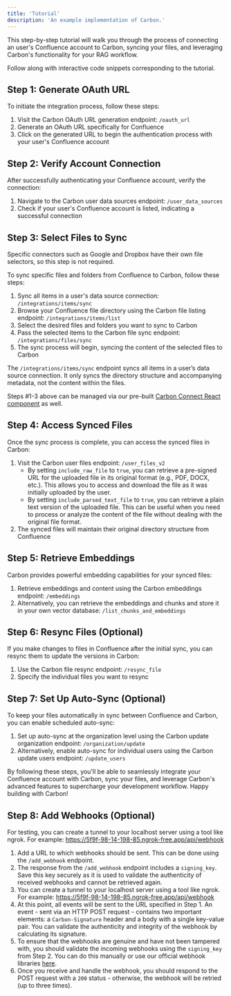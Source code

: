 ```yaml
---
title: 'Tutorial'
description: 'An example implementation of Carbon.'
---
```


<Note>This step-by-step tutorial will walk you through the process of connecting an user's Confluence account to Carbon, syncing your files, and leveraging Carbon's functionality for your RAG workflow.</Note>

<Card title="Jupyter Notebook" icon="link" href="https://colab.research.google.com/drive/1kXJ29dYOtJQip6NYrx9PKUJDC40PGxU_?usp=sharing">
  Follow along with interactive code snippets corresponding to the tutorial.
</Card>

## Step 1: Generate OAuth URL

To initiate the integration process, follow these steps:

1. Visit the Carbon OAuth URL generation endpoint: `/oauth_url`
2. Generate an OAuth URL specifically for Confluence
3. Click on the generated URL to begin the authentication process with your user's Confluence account

## Step 2: Verify Account Connection

After successfully authenticating your Confluence account, verify the connection:

1. Navigate to the Carbon user data sources endpoint: `/user_data_sources`
2. Check if your user's Confluence account is listed, indicating a successful connection

## Step 3: Select Files to Sync

<Note>Specific connectors such as Google and Dropbox have their own file selectors, so this step is not required.</Note>

To sync specific files and folders from Confluence to Carbon, follow these steps:

1. Sync all items in a user's data source connection: `/integrations/items/sync`
2. Browse your Confluence file directory using the Carbon file listing endpoint: `/integrations/items/list`
3. Select the desired files and folders you want to sync to Carbon
4. Pass the selected items to the Carbon file sync endpoint: `/integrations/files/sync`
5. The sync process will begin, syncing the content of the selected files to Carbon

<Note>The `/integrations/items/sync` endpoint syncs all items in a user’s data source connection. It only syncs the directory structure and accompanying metadata, not the content within the files.</Note>

<Tip>Steps #1-3 above can be managed via our pre-built [Carbon Connect React component](/carbon-connect) as well.</Tip>

## Step 4: Access Synced Files

Once the sync process is complete, you can access the synced files in Carbon:

1. Visit the Carbon user files endpoint: `/user_files_v2`
    - By setting `include_raw_file` to `true`, you can retrieve a pre-signed URL for the uploaded file in its original format (e.g., PDF, DOCX, etc.). This allows you to access and download the file as it was initially uploaded by the user.
    - By setting `include_parsed_text_file` to `true`, you can retrieve a plain text version of the uploaded file. This can be useful when you need to process or analyze the content of the file without dealing with the original file format.
2. The synced files will maintain their original directory structure from Confluence

## Step 5: Retrieve Embeddings

Carbon provides powerful embedding capabilities for your synced files:

1. Retrieve embeddings and content using the Carbon embeddings endpoint: `/embeddings`
2. Alternatively, you can retrieve the embeddings and chunks and store it in your own vector database: `/list_chunks_and_embeddings`

## Step 6: Resync Files (Optional)

If you make changes to files in Confluence after the initial sync, you can resync them to update the versions in Carbon:

1. Use the Carbon file resync endpoint: `/resync_file`
2. Specify the individual files you want to resync

## Step 7: Set Up Auto-Sync (Optional)

To keep your files automatically in sync between Confluence and Carbon, you can enable scheduled auto-sync:

1. Set up auto-sync at the organization level using the Carbon update organization endpoint: `/organization/update`
2. Alternatively, enable auto-sync for individual users using the Carbon update users endpoint: `/update_users`

By following these steps, you'll be able to seamlessly integrate your Confluence account with Carbon, sync your files, and leverage Carbon's advanced features to supercharge your development workflow. Happy building with Carbon!

## Step 8: Add Webhooks (Optional)
<Note>For testing, you can create a tunnel to your localhost server using a tool like ngrok. For example: https://5f9f-98-14-198-85.ngrok-free.app/api/webhook</Note>
1. Add a URL to which webhooks should be sent. This can be done using the `/add_webhook` endpoint.
2. The response from the `/add_webhook` endpoint includes a `signing_key`. Save this key securely as it is used to validate the authenticity of received webhooks and cannot be retrieved again.
3. You can create a tunnel to your localhost server using a tool like ngrok. For example: https://5f9f-98-14-198-85.ngrok-free.app/api/webhook
4. At this point, all events will be sent to the URL specified in Step 1. An event - sent via an HTTP POST request - contains two important elements: a `Carbon-Signature` header and a body with a single key-value pair. You can validate the authenticity and integrity of the webhook by calculating its signature.
5. To ensure that the webhooks are genuine and have not been tampered with, you should validate the incoming webhooks using the `signing_key` from Step 2. You can do this manually or use our official webhook libraries [here](https://github.com/Carbon-for-Developers/webhook-library).
6. Once you receive and handle the webhook, you should respond to the POST request with a `200` status - otherwise, the webhook will be retried (up to three times).


